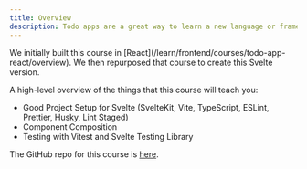 ```yaml
---
title: Overview
description: Todo apps are a great way to learn a new language or framework. We teach this course with more than Svelte.
---
```


<Callout>
  We initially built this course in
  [React](/learn/frontend/courses/todo-app-react/overview). We then repurposed
  that course to create this Svelte version.
</Callout>

A high-level overview of the things that this course will teach you:

- Good Project Setup for Svelte (SvelteKit, Vite, TypeScript, ESLint, Prettier, Husky, Lint Staged)
- Component Composition
- Testing with Vitest and Svelte Testing Library

The GitHub repo for this course is [here](https://github.com/yaralahruthik/todo-app-svelte-tdd-typescript).
